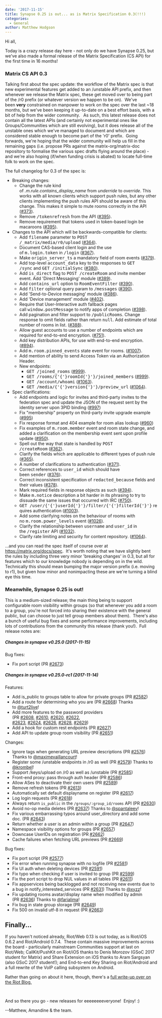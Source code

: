 ```yaml
---
date: '2017-11-15'
title: Synapse 0.25 is out... as is Matrix Specification 0.3(!!!)
categories:
  - General
author: Matthew Hodgson
---
```


Hi all,

Today is a crazy release day here - not only do we have Synapse 0.25, but we've also made a formal release of the Matrix Specification (CS API) for the first time in 16 months!
<h3>Matrix CS API 0.3</h3>
Talking first about the spec update: the workflow of the Matrix spec is that new experimental features get added to an /unstable API prefix, and then whenever we release the Matrix spec, these get moved over to being part of the /r0 prefix (or whatever version we happen to be on).  We've been <strong>very</strong> constrained on manpower to work on the spec over the last ~18 months, but we've been keeping it up-to-date on a best effort basis, with a bit of help from the wider community.  <b> </b>As such, this latest release does not contain all the latest APIs (and certainly not experimental ones like Groups/Communities which are still evolving), but it does release all of the unstable ones which we've managed to document and which are considered stable enough to become part of the 'r0' prefix.  Going forwards, we're hoping that the wider community will help us fill in the remaining gaps (i.e. propose PRs against the matrix-org/matrix-doc repository to formalise the various spec drafts flying around the place) - and we're also hoping (if/when funding crisis is abated) to locate full-time folk to work on the spec.

The full changelog for 0.3 of the spec is:
<ul class="simple">
 	<li>Breaking changes:
<ul>
 	<li>Change the rule kind of <cite>.m.rule.contains_display_name</cite> from <cite>underride</cite> to <cite>override</cite>. This works with all known clients which support push rules, but any other clients implementing the push rules API should be aware of this change. This makes it simple to mute rooms correctly in the API (<a class="reference external" href="https://github.com/matrix-org/matrix-doc/pull/373">#373</a>).</li>
 	<li>Remove <tt class="docutils literal">/tokenrefresh</tt> from the API (<a class="reference external" href="https://github.com/matrix-org/matrix-doc/pull/395">#395</a>).</li>
 	<li>Remove requirement that tokens used in token-based login be macaroons (<a class="reference external" href="https://github.com/matrix-org/matrix-doc/pull/395">#395</a>).</li>
</ul>
</li>
 	<li>Changes to the API which will be backwards-compatible for clients:
<ul>
 	<li>Add <tt class="docutils literal">filename</tt> parameter to <tt class="docutils literal">POST /_matrix/media/r0/upload</tt> (<a class="reference external" href="https://github.com/matrix-org/matrix-doc/pull/364">#364</a>).</li>
 	<li>Document CAS-based client login and the use of <tt class="docutils literal">m.login.token</tt> in <tt class="docutils literal">/login</tt> (<a class="reference external" href="https://github.com/matrix-org/matrix-doc/pull/367">#367</a>).</li>
 	<li>Make <tt class="docutils literal">origin_server_ts</tt> a mandatory field of room events (<a class="reference external" href="https://github.com/matrix-org/matrix-doc/pull/370">#379</a>).</li>
 	<li>Add top-level <tt class="docutils literal">account_data</tt> key to the responses to <tt class="docutils literal">GET /sync</tt> and <tt class="docutils literal">GET /initialSync</tt> (<a class="reference external" href="https://github.com/matrix-org/matrix-doc/pull/380">#380</a>).</li>
 	<li>Add <tt class="docutils literal">is_direct</tt> flag to <tt class="docutils literal">POST /createRoom</tt> and invite member event. Add 'Direct Messaging' module (<a class="reference external" href="https://github.com/matrix-org/matrix-doc/pull/389">#389</a>).</li>
 	<li>Add <tt class="docutils literal">contains_url</tt> option to <tt class="docutils literal">RoomEventFilter</tt> (<a class="reference external" href="https://github.com/matrix-org/matrix-doc/pull/390">#390</a>).</li>
 	<li>Add <tt class="docutils literal">filter</tt> optional query param to <tt class="docutils literal">/messages</tt> (<a class="reference external" href="https://github.com/matrix-org/matrix-doc/pull/390">#390</a>).</li>
 	<li>Add 'Send-to-Device messaging' module (<a class="reference external" href="https://github.com/matrix-org/matrix-doc/pull/386">#386</a>).</li>
 	<li>Add 'Device management' module (<a class="reference external" href="https://github.com/matrix-org/matrix-doc/pull/402">#402</a>).</li>
 	<li>Require that User-Interactive auth fallback pages call <tt class="docutils literal">window.postMessage</tt> to notify apps of completion (<a class="reference external" href="https://github.com/matrix-org/matrix-doc/pull/398">#398</a>).</li>
 	<li>Add pagination and filter support to <tt class="docutils literal">/publicRooms</tt>. Change response to omit fields rather than return <tt class="docutils literal">null</tt>. Add estimate of total number of rooms in list. (<a class="reference external" href="https://github.com/matrix-org/matrix-doc/pull/388">#388</a>).</li>
 	<li>Allow guest accounts to use a number of endpoints which are required for end-to-end encryption. (<a class="reference external" href="https://github.com/matrix-org/matrix-doc/pull/751">#751</a>).</li>
 	<li>Add key distribution APIs, for use with end-to-end encryption. (<a class="reference external" href="https://github.com/matrix-org/matrix-doc/pull/894">#894</a>).</li>
 	<li>Add <tt class="docutils literal">m.room.pinned_events</tt> state event for rooms. (<a class="reference external" href="https://github.com/matrix-org/matrix-doc/pull/1007">#1007</a>).</li>
 	<li>Add mention of ability to send Access Token via an Authorization Header.</li>
 	<li>New endpoints:
<ul>
 	<li><tt class="docutils literal">GET /joined_rooms</tt> (<a class="reference external" href="https://github.com/matrix-org/matrix-doc/pull/999">#999</a>).</li>
 	<li><tt class="docutils literal">GET <span class="pre">/rooms/{'{'}roomId{'}'}/joined_members</span></tt> (<a class="reference external" href="https://github.com/matrix-org/matrix-doc/pull/999">#999</a>).</li>
 	<li><tt class="docutils literal">GET /account/whoami</tt> (<a class="reference external" href="https://github.com/matrix-org/matrix-doc/pull/1063">#1063</a>).</li>
 	<li><tt class="docutils literal">GET <span class="pre">/media/{'{'}version{'}'}/preview_url</span></tt> (<a class="reference external" href="https://github.com/matrix-org/matrix-doc/pull/1064">#1064</a>).</li>
</ul>
</li>
</ul>
</li>
 	<li>Spec clarifications:
<ul>
 	<li>Add endpoints and logic for invites and third-party invites to the federation spec and update the JSON of the request sent by the identity server upon 3PID binding (<a class="reference external" href="https://github.com/matrix-org/matrix-doc/pull/997">#997</a>)</li>
 	<li>Fix "membership" property on third-party invite upgrade example (<a class="reference external" href="https://github.com/matrix-org/matrix-doc/pull/995">#995</a>)</li>
 	<li>Fix response format and 404 example for room alias lookup (<a class="reference external" href="https://github.com/matrix-org/matrix-doc/pull/960">#960</a>)</li>
 	<li>Fix examples of <tt class="docutils literal">m.room.member</tt> event and room state change, and added a clarification on the membership event sent upon profile update (<a class="reference external" href="https://github.com/matrix-org/matrix-doc/pull/950">#950</a>).</li>
 	<li>Spell out the way that state is handled by <tt class="docutils literal">POST /createRoom</tt> (<a class="reference external" href="https://github.com/matrix-org/matrix-doc/pull/362">#362</a>).</li>
 	<li>Clarify the fields which are applicable to different types of push rule (<a class="reference external" href="https://github.com/matrix-org/matrix-doc/pull/365">#365</a>).</li>
 	<li>A number of clarifications to authentication (<a class="reference external" href="https://github.com/matrix-org/matrix-doc/pull/371">#371</a>).</li>
 	<li>Correct references to <tt class="docutils literal">user_id</tt> which should have been <tt class="docutils literal">sender</tt> (<a class="reference external" href="https://github.com/matrix-org/matrix-doc/pull/376">#376</a>).</li>
 	<li>Correct inconsistent specification of <tt class="docutils literal">redacted_because</tt> fields and their values (<a class="reference external" href="https://github.com/matrix-org/matrix-doc/pull/378">#378</a>).</li>
 	<li>Mark required fields in response objects as such (<a class="reference external" href="https://github.com/matrix-org/matrix-doc/pull/394">#394</a>).</li>
 	<li>Make <tt class="docutils literal">m.notice</tt> description a bit harder in its phrasing to try to dissuade the same issues that occurred with IRC (<a class="reference external" href="https://github.com/matrix-org/matrix-doc/pull/750">#750</a>).</li>
 	<li><tt class="docutils literal">GET <span class="pre">/user/{'{'}userId{'}'}/filter/{'{'}filterId{'}'}</span></tt> requires authentication (<a class="reference external" href="https://github.com/matrix-org/matrix-doc/pull/1003">#1003</a>).</li>
 	<li>Add some clarifying notes on the behaviour of rooms with no <tt class="docutils literal">m.room.power_levels</tt> event (<a class="reference external" href="https://github.com/matrix-org/matrix-doc/pull/1026">#1026</a>).</li>
 	<li>Clarify the relationship between <tt class="docutils literal">username</tt> and <tt class="docutils literal">user_id</tt> in the <tt class="docutils literal">/register</tt> API (<a class="reference external" href="https://github.com/matrix-org/matrix-doc/pull/1032">#1032</a>).</li>
 	<li>Clarify rate limiting and security for content repository. (<a class="reference external" href="https://github.com/matrix-org/matrix-doc/pull/1064">#1064</a>).</li>
</ul>
</li>
</ul>
...and you can read the spec itself of course over at <a href="https://matrix.org/docs/spec">https://matrix.org/docs/spec</a>.  It's worth noting that we have slightly bent the rules by including three very minor 'breaking changes' in 0.3, but all for features which to our knowledge nobody is depending on in the wild.  Technically this should mean bumping the major version prefix (i.e. moving to r1), but given how minor and nonimpacting these are we're turning a blind eye this time.
<h3>Meanwhile, Synapse 0.25 is out!</h3>
This is a medium-sized release; the main thing being to support configurable room visibility within groups (so that whenever you add a room to a group, you're not forced into sharing their existence with the general public, but can choose to just tell group members about them).  There's also a bunch of useful bug fixes and some performance improvements, including lots of contributions from the community this release (thank you!).  Full release notes are:
<h5>Changes in synapse v0.25.0 (2017-11-15)</h5>
Bug fixes:
<ul>
 	<li>Fix port script (PR <a class="issue-link js-issue-link" href="https://github.com/matrix-org/synapse/pull/2673" data-error-text="Failed to load issue title" data-id="273841564" data-permission-text="Issue title is private" data-url="https://github.com/matrix-org/synapse/issues/2673">#2673</a>)</li>
</ul>
<h5>Changes in synapse v0.25.0-rc1 (2017-11-14)</h5>
Features:
<ul>
 	<li>Add is_public to groups table to allow for private groups (PR <a class="issue-link js-issue-link" href="https://github.com/matrix-org/synapse/pull/2582" data-error-text="Failed to load issue title" data-id="268816516" data-permission-text="Issue title is private" data-url="https://github.com/matrix-org/synapse/issues/2582">#2582</a>)</li>
 	<li>Add a route for determining who you are (PR <a class="issue-link js-issue-link" href="https://github.com/matrix-org/synapse/pull/2668" data-error-text="Failed to load issue title" data-id="273327989" data-permission-text="Issue title is private" data-url="https://github.com/matrix-org/synapse/issues/2668">#2668</a>) Thanks to <a class="user-mention" href="https://github.com/turt2live">@turt2live</a>!</li>
 	<li>Add more features to the password providers (PR <a class="issue-link js-issue-link" href="https://github.com/matrix-org/synapse/pull/2608" data-error-text="Failed to load issue title" data-id="269913170" data-permission-text="Issue title is private" data-url="https://github.com/matrix-org/synapse/issues/2608">#2608</a>, <a class="issue-link js-issue-link" href="https://github.com/matrix-org/synapse/pull/2610" data-error-text="Failed to load issue title" data-id="269969920" data-permission-text="Issue title is private" data-url="https://github.com/matrix-org/synapse/issues/2610">#2610</a>, <a class="issue-link js-issue-link" href="https://github.com/matrix-org/synapse/pull/2620" data-error-text="Failed to load issue title" data-id="270352778" data-permission-text="Issue title is private" data-url="https://github.com/matrix-org/synapse/issues/2620">#2620</a>, <a class="issue-link js-issue-link" href="https://github.com/matrix-org/synapse/pull/2622" data-error-text="Failed to load issue title" data-id="270373940" data-permission-text="Issue title is private" data-url="https://github.com/matrix-org/synapse/issues/2622">#2622</a>,
<a class="issue-link js-issue-link" href="https://github.com/matrix-org/synapse/pull/2623" data-error-text="Failed to load issue title" data-id="270374613" data-permission-text="Issue title is private" data-url="https://github.com/matrix-org/synapse/issues/2623">#2623</a>, <a class="issue-link js-issue-link" href="https://github.com/matrix-org/synapse/pull/2624" data-error-text="Failed to load issue title" data-id="270374846" data-permission-text="Issue title is private" data-url="https://github.com/matrix-org/synapse/issues/2624">#2624</a>, <a class="issue-link js-issue-link" href="https://github.com/matrix-org/synapse/pull/2626" data-error-text="Failed to load issue title" data-id="270676451" data-permission-text="Issue title is private" data-url="https://github.com/matrix-org/synapse/issues/2626">#2626</a>, <a class="issue-link js-issue-link" href="https://github.com/matrix-org/synapse/pull/2628" data-error-text="Failed to load issue title" data-id="270677175" data-permission-text="Issue title is private" data-url="https://github.com/matrix-org/synapse/issues/2628">#2628</a>, <a class="issue-link js-issue-link tooltipped tooltipped-ne" href="https://github.com/matrix-org/synapse/pull/2629" data-error-text="Failed to load issue title" data-id="270721791" data-permission-text="Issue title is private">#2629</a>)</li>
 	<li>Add a hook for custom rest endpoints (PR <a class="issue-link js-issue-link" href="https://github.com/matrix-org/synapse/pull/2627" data-error-text="Failed to load issue title" data-id="270676740" data-permission-text="Issue title is private" data-url="https://github.com/matrix-org/synapse/issues/2627">#2627</a>)</li>
 	<li>Add API to update group room visibility (PR <a class="issue-link js-issue-link" href="https://github.com/matrix-org/synapse/pull/2651" data-error-text="Failed to load issue title" data-id="272257429" data-permission-text="Issue title is private" data-url="https://github.com/matrix-org/synapse/issues/2651">#2651</a>)</li>
</ul>
Changes:
<ul>
 	<li>Ignore tags when generating URL preview descriptions (PR <a class="issue-link js-issue-link" href="https://github.com/matrix-org/synapse/pull/2576" data-error-text="Failed to load issue title" data-id="268596188" data-permission-text="Issue title is private" data-url="https://github.com/matrix-org/synapse/issues/2576">#2576</a>)
Thanks to <a class="user-mention" href="https://github.com/maximevaillancourt">@maximevaillancourt</a>!</li>
 	<li>Register some /unstable endpoints in /r0 as well (PR <a class="issue-link js-issue-link" href="https://github.com/matrix-org/synapse/pull/2579" data-error-text="Failed to load issue title" data-id="268761262" data-permission-text="Issue title is private" data-url="https://github.com/matrix-org/synapse/issues/2579">#2579</a>) Thanks to
<a class="user-mention" href="https://github.com/krombel">@krombel</a>!</li>
 	<li>Support /keys/upload on /r0 as well as /unstable (PR <a class="issue-link js-issue-link" href="https://github.com/matrix-org/synapse/pull/2585" data-error-text="Failed to load issue title" data-id="268842938" data-permission-text="Issue title is private" data-url="https://github.com/matrix-org/synapse/issues/2585">#2585</a>)</li>
 	<li>Front-end proxy: pass through auth header (PR <a class="issue-link js-issue-link" href="https://github.com/matrix-org/synapse/pull/2586" data-error-text="Failed to load issue title" data-id="268843185" data-permission-text="Issue title is private" data-url="https://github.com/matrix-org/synapse/issues/2586">#2586</a>)</li>
 	<li>Allow ASes to deactivate their own users (PR <a class="issue-link js-issue-link" href="https://github.com/matrix-org/synapse/pull/2589" data-error-text="Failed to load issue title" data-id="268938259" data-permission-text="Issue title is private" data-url="https://github.com/matrix-org/synapse/issues/2589">#2589</a>)</li>
 	<li>Remove refresh tokens (PR <a class="issue-link js-issue-link" href="https://github.com/matrix-org/synapse/pull/2613" data-error-text="Failed to load issue title" data-id="270111173" data-permission-text="Issue title is private" data-url="https://github.com/matrix-org/synapse/issues/2613">#2613</a>)</li>
 	<li>Automatically set default displayname on register (PR <a class="issue-link js-issue-link" href="https://github.com/matrix-org/synapse/pull/2617" data-error-text="Failed to load issue title" data-id="270304979" data-permission-text="Issue title is private" data-url="https://github.com/matrix-org/synapse/issues/2617">#2617</a>)</li>
 	<li>Log login requests (PR <a class="issue-link js-issue-link" href="https://github.com/matrix-org/synapse/pull/2618" data-error-text="Failed to load issue title" data-id="270316951" data-permission-text="Issue title is private" data-url="https://github.com/matrix-org/synapse/issues/2618">#2618</a>)</li>
 	<li>Always return <code>is_public</code> in the <code>/groups/:group_id/rooms</code> API (PR <a class="issue-link js-issue-link" href="https://github.com/matrix-org/synapse/pull/2630" data-error-text="Failed to load issue title" data-id="270724819" data-permission-text="Issue title is private" data-url="https://github.com/matrix-org/synapse/issues/2630">#2630</a>)</li>
 	<li>Avoid no-op media deletes (PR <a class="issue-link js-issue-link" href="https://github.com/matrix-org/synapse/pull/2637" data-error-text="Failed to load issue title" data-id="271174567" data-permission-text="Issue title is private" data-url="https://github.com/matrix-org/synapse/issues/2637">#2637</a>) Thanks to <a class="user-mention" href="https://github.com/spantaleev">@spantaleev</a>!</li>
 	<li>Fix various embarrassing typos around user_directory and add some doc. (PR
<a class="issue-link js-issue-link" href="https://github.com/matrix-org/synapse/pull/2643" data-error-text="Failed to load issue title" data-id="271218429" data-permission-text="Issue title is private" data-url="https://github.com/matrix-org/synapse/issues/2643">#2643</a>)</li>
 	<li>Return whether a user is an admin within a group (PR <a class="issue-link js-issue-link" href="https://github.com/matrix-org/synapse/pull/2647" data-error-text="Failed to load issue title" data-id="271795951" data-permission-text="Issue title is private" data-url="https://github.com/matrix-org/synapse/issues/2647">#2647</a>)</li>
 	<li>Namespace visibility options for groups (PR <a class="issue-link js-issue-link" href="https://github.com/matrix-org/synapse/pull/2657" data-error-text="Failed to load issue title" data-id="272604541" data-permission-text="Issue title is private" data-url="https://github.com/matrix-org/synapse/issues/2657">#2657</a>)</li>
 	<li>Downcase UserIDs on registration (PR <a class="issue-link js-issue-link" href="https://github.com/matrix-org/synapse/pull/2662" data-error-text="Failed to load issue title" data-id="272746677" data-permission-text="Issue title is private" data-url="https://github.com/matrix-org/synapse/issues/2662">#2662</a>)</li>
 	<li>Cache failures when fetching URL previews (PR <a class="issue-link js-issue-link" href="https://github.com/matrix-org/synapse/pull/2669" data-error-text="Failed to load issue title" data-id="273404602" data-permission-text="Issue title is private" data-url="https://github.com/matrix-org/synapse/issues/2669">#2669</a>)</li>
</ul>
Bug fixes:
<ul>
 	<li>Fix port script (PR <a class="issue-link js-issue-link" href="https://github.com/matrix-org/synapse/pull/2577" data-error-text="Failed to load issue title" data-id="268680457" data-permission-text="Issue title is private" data-url="https://github.com/matrix-org/synapse/issues/2577">#2577</a>)</li>
 	<li>Fix error when running synapse with no logfile (PR <a class="issue-link js-issue-link" href="https://github.com/matrix-org/synapse/pull/2581" data-error-text="Failed to load issue title" data-id="268813288" data-permission-text="Issue title is private" data-url="https://github.com/matrix-org/synapse/issues/2581">#2581</a>)</li>
 	<li>Fix UI auth when deleting devices (PR <a class="issue-link js-issue-link" href="https://github.com/matrix-org/synapse/pull/2591" data-error-text="Failed to load issue title" data-id="268938993" data-permission-text="Issue title is private" data-url="https://github.com/matrix-org/synapse/issues/2591">#2591</a>)</li>
 	<li>Fix typo when checking if user is invited to group (PR <a class="issue-link js-issue-link" href="https://github.com/matrix-org/synapse/pull/2599" data-error-text="Failed to load issue title" data-id="269155496" data-permission-text="Issue title is private" data-url="https://github.com/matrix-org/synapse/issues/2599">#2599</a>)</li>
 	<li>Fix the port script to drop NUL values in all tables (PR <a class="issue-link js-issue-link" href="https://github.com/matrix-org/synapse/pull/2611" data-error-text="Failed to load issue title" data-id="270038737" data-permission-text="Issue title is private" data-url="https://github.com/matrix-org/synapse/issues/2611">#2611</a>)</li>
 	<li>Fix appservices being backlogged and not receiving new events due to a bug in
notify_interested_services (PR <a class="issue-link js-issue-link" href="https://github.com/matrix-org/synapse/pull/2631" data-error-text="Failed to load issue title" data-id="270787064" data-permission-text="Issue title is private" data-url="https://github.com/matrix-org/synapse/issues/2631">#2631</a>) Thanks to <a class="user-mention" href="https://github.com/xyzz">@xyzz</a>!</li>
 	<li>Fix updating rooms avatar/display name when modified by admin (PR <a class="issue-link js-issue-link" href="https://github.com/matrix-org/synapse/pull/2636" data-error-text="Failed to load issue title" data-id="271057913" data-permission-text="Issue title is private" data-url="https://github.com/matrix-org/synapse/issues/2636">#2636</a>)
Thanks to <a class="user-mention" href="https://github.com/farialima">@farialima</a>!</li>
 	<li>Fix bug in state group storage (PR <a class="issue-link js-issue-link" href="https://github.com/matrix-org/synapse/pull/2649" data-error-text="Failed to load issue title" data-id="271901224" data-permission-text="Issue title is private" data-url="https://github.com/matrix-org/synapse/issues/2649">#2649</a>)</li>
 	<li>Fix 500 on invalid utf-8 in request (PR <a class="issue-link js-issue-link" href="https://github.com/matrix-org/synapse/pull/2663" data-error-text="Failed to load issue title" data-id="272868148" data-permission-text="Issue title is private" data-url="https://github.com/matrix-org/synapse/issues/2663">#2663</a>)</li>
</ul>
<h2>Finally...</h2>
If you haven't noticed already, Riot/Web 0.13 is out today, as is Riot/iOS 0.6.2 and Riot/Android 0.7.4.  These contain massive improvements across the board - particularly mainstream Communities support at last on Riot/Web; CallKit/PushKit on Riot/iOS thanks to Denis Morozov (GSoC 2017 student for Matrix) and Share Extension on iOS thanks to Aram Sargsyan (also GSoC 2017 student!); and End-to-end Key Sharing on Riot/Android and a full rewrite of the VoIP calling subsystem on Android.

Rather than going on about it here, though, there's a <a href="https://medium.com/@RiotChat/communities-aka-groups-are-here-announcing-riot-web-0-13-riot-ios-0-6-and-riot-android-0-7-4-933cb193a28e">full write-up over on the Riot Blog.</a>

&nbsp;

And so there you go - new releases for eeeeeeeeveryone!  Enjoy! :)

--Matthew, Amandine &amp; the team.